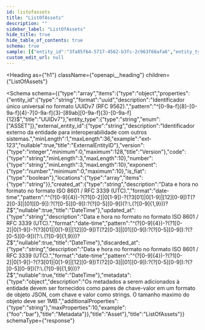 ```yaml
---
id: listofassets
title: "ListOfAssets"
description: ""
sidebar_label: "ListOfAssets"
hide_title: true
hide_table_of_contents: true
schema: true
sample: [{"entity_id":"3fa85f64-5717-4562-b3fc-2c963f66afa6","entity_type":"ASSET","external_entity_id":"ext-123","version":0,"code":"string","number":"string","exponent":0,"is_fiat":true,"locations":["string"],"created_at":"2024-07-29T15:51:28.071Z","updated_at":"2024-07-29T15:51:28.071Z","discarded_at":"2024-07-29T15:51:28.071Z","metadata":{"foo":"bar"}}]
custom_edit_url: null
---
```



<Heading
  as={"h1"}
  className={"openapi__heading"}
  children={"ListOfAssets"}
>
</Heading>





<Schema
  schema={{"type":"array","items":{"type":"object","properties":{"entity_id":{"type":"string","format":"uuid","description":"Identificador único universal no formato UUIDv7 (RFC 9562).","pattern":"^[0-9a-f]{8}-[0-9a-f]{4}-7[0-9a-f]{3}-[89ab][0-9a-f]{3}-[0-9a-f]{12}$","title":"UUIDv7"},"entity_type":{"type":"string","enum":["ASSET"]},"external_entity_id":{"type":"string","description":"Identificador externo da entidade para interoperabilidade com outros sistemas.","minLength":1,"maxLength":36,"example":"ext-123","nullable":true,"title":"ExternalEntityID"},"version":{"type":"integer","minimum":0,"maximum":128,"title":"Version"},"code":{"type":"string","minLength":3,"maxLength":10},"number":{"type":"string","minLength":3,"maxLength":10},"exponent":{"type":"number","minimum":0,"maximum":10},"is_fiat":{"type":"boolean"},"locations":{"type":"array","items":{"type":"string"}},"created_at":{"type":"string","description":"Data e hora no formato no formato ISO 8601 / RFC 3339 (UTC).","format":"date-time","pattern":"^(?<year>[0-9]{4})-?(?<month>1[0-2]|0[1-9])-?(?<day>3[01]|0[1-9]|[12][0-9])T(?<hour>2[0-3]|[01][0-9]):?(?<minute>[0-5][0-9]):?(?<second>[0-5][0-9])(?:\\.(?<fraction>[0-9]{1,9}))?Z$","nullable":true,"title":"DateTime"},"updated_at":{"type":"string","description":"Data e hora no formato no formato ISO 8601 / RFC 3339 (UTC).","format":"date-time","pattern":"^(?<year>[0-9]{4})-?(?<month>1[0-2]|0[1-9])-?(?<day>3[01]|0[1-9]|[12][0-9])T(?<hour>2[0-3]|[01][0-9]):?(?<minute>[0-5][0-9]):?(?<second>[0-5][0-9])(?:\\.(?<fraction>[0-9]{1,9}))?Z$","nullable":true,"title":"DateTime"},"discarded_at":{"type":"string","description":"Data e hora no formato no formato ISO 8601 / RFC 3339 (UTC).","format":"date-time","pattern":"^(?<year>[0-9]{4})-?(?<month>1[0-2]|0[1-9])-?(?<day>3[01]|0[1-9]|[12][0-9])T(?<hour>2[0-3]|[01][0-9]):?(?<minute>[0-5][0-9]):?(?<second>[0-5][0-9])(?:\\.(?<fraction>[0-9]{1,9}))?Z$","nullable":true,"title":"DateTime"},"metadata":{"type":"object","description":"Os metadados a serem adicionados à entidade devem ser fornecidos como pares de chave-valor em um formato de objeto JSON, com chave e valor como strings. O tamanho maximo do objeto deve ser 1MB.","additionalProperties":{"type":"string"},"maxProperties":10,"example":{"foo":"bar"},"title":"Metadata"}},"title":"Asset"},"title":"ListOfAssets"}}
  schemaType={"response"}
>
  
</Schema>
